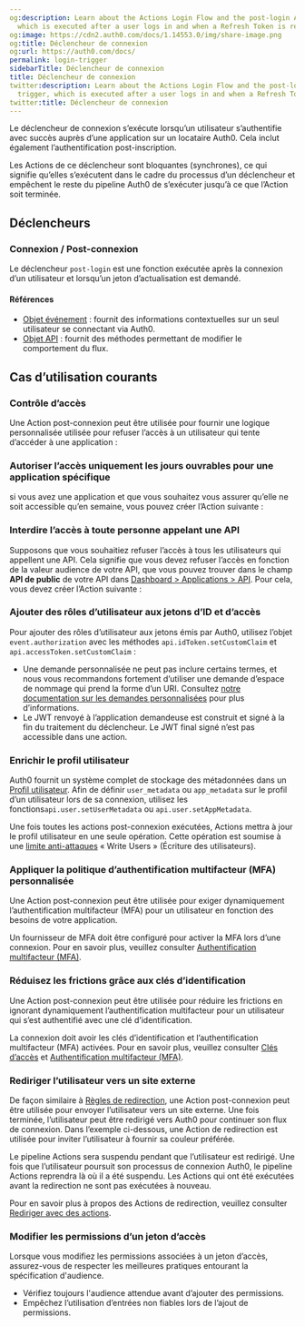 ```yaml
---
og:description: Learn about the Actions Login Flow and the post-login Action trigger,
  which is executed after a user logs in and when a Refresh Token is requested.
og:image: https://cdn2.auth0.com/docs/1.14553.0/img/share-image.png
og:title: Déclencheur de connexion
og:url: https://auth0.com/docs/
permalink: login-trigger
sidebarTitle: Déclencheur de connexion
title: Déclencheur de connexion
twitter:description: Learn about the Actions Login Flow and the post-login Action
  trigger, which is executed after a user logs in and when a Refresh Token is requested.
twitter:title: Déclencheur de connexion
---
```


Le déclencheur de connexion s’exécute lorsqu’un utilisateur s’authentifie avec succès auprès d’une application sur un locataire Auth0. Cela inclut également l’authentification post-inscription.

Les Actions de ce déclencheur sont bloquantes (synchrones), ce qui signifie qu’elles s’exécutent dans le cadre du processus d’un déclencheur et empêchent le reste du pipeline Auth0 de s’exécuter jusqu’à ce que l’Action soit terminée.

## Déclencheurs

### Connexion / Post-connexion

Le déclencheur `post-login` est une fonction exécutée après la connexion d’un utilisateur et lorsqu’un jeton d’actualisation est demandé.

#### Références

* [Objet événement](/signup-and-login-triggers/login-trigger/post-login-event-object) : fournit des informations contextuelles sur un seul utilisateur se connectant via Auth0.
* [Objet API](/signup-and-login-triggers/login-trigger/post-login-api-object) : fournit des méthodes permettant de modifier le comportement du flux.

## Cas d’utilisation courants

### Contrôle d’accès

Une Action post-connexion peut être utilisée pour fournir une logique personnalisée utilisée pour refuser l’accès à un utilisateur qui tente d’accéder à une application :



### Autoriser l’accès uniquement les jours ouvrables pour une application spécifique

si vous avez une application et que vous souhaitez vous assurer qu’elle ne soit accessible qu’en semaine, vous pouvez créer l’Action suivante :



### Interdire l’accès à toute personne appelant une API

Supposons que vous souhaitiez refuser l’accès à tous les utilisateurs qui appellent une API. Cela signifie que vous devez refuser l’accès en fonction de la valeur audience de votre API, que vous pouvez trouver dans le champ **API de public** de votre API dans [Dashboard > Applications > API](https://manage.auth0.com/#/apis). Pour cela, vous devez créer l’Action suivante :



### Ajouter des rôles d’utilisateur aux jetons d’ID et d’accès

Pour ajouter des rôles d’utilisateur aux jetons émis par Auth0, utilisez l’objet `event.authorization` avec les méthodes `api.idToken.setCustomClaim` et `api.accessToken.setCustomClaim` :



* Une demande personnalisée ne peut pas inclure certains termes, et nous vous recommandons fortement d’utiliser une demande d’espace de nommage qui prend la forme d’un URI. Consultez [notre documentation sur les demandes personnalisées](/security/tokens/json-web-tokens/create-custom-claims) pour plus d’informations.
* Le JWT renvoyé à l’application demandeuse est construit et signé à la fin du traitement du déclencheur. Le JWT final signé n’est pas accessible dans une action.

### Enrichir le profil utilisateur

Auth0 fournit un système complet de stockage des métadonnées dans un [Profil utilisateur](/users/user-profiles/normalized-user-profiles). Afin de définir `user_metadata` ou `app_metadata` sur le profil d’un utilisateur lors de sa connexion, utilisez les fonctions`api.user.setUserMetadata` ou `api.user.setAppMetadata`.



Une fois toutes les actions post-connexion exécutées, Actions mettra à jour le profil utilisateur en une seule opération. Cette opération est soumise à une [limite anti-attaques](/support/policies/rate-limit-policy/management-api-endpoint-rate-limits) « Write Users » (Écriture des utilisateurs).

### Appliquer la politique d’authentification multifacteur (MFA) personnalisée

Une Action post-connexion peut être utilisée pour exiger dynamiquement l’authentification multifacteur (MFA) pour un utilisateur en fonction des besoins de votre application.



Un fournisseur de MFA doit être configuré pour activer la MFA lors d’une connexion. Pour en savoir plus, veuillez consulter [Authentification multifacteur (MFA)](/mfa).

### Réduisez les frictions grâce aux clés d’identification

Une Action post-connexion peut être utilisée pour réduire les frictions en ignorant dynamiquement l’authentification multifacteur pour un utilisateur qui s’est authentifié avec une clé d’identification.



La connexion doit avoir les clés d’identification et l’authentification multifacteur (MFA) activées. Pour en savoir plus, veuillez consulter [Clés d’accès](/passkeys) et [Authentification multifacteur (MFA)](/mfa).

### Rediriger l’utilisateur vers un site externe

De façon similaire à [Règles de redirection](/rules/redirect-users), une Action post-connexion peut être utilisée pour envoyer l’utilisateur vers un site externe. Une fois terminée, l’utilisateur peut être redirigé vers Auth0 pour continuer son flux de connexion. Dans l’exemple ci-dessous, une Action de redirection est utilisée pour inviter l’utilisateur à fournir sa couleur préférée.



Le pipeline Actions sera suspendu pendant que l’utilisateur est redirigé. Une fois que l’utilisateur poursuit son processus de connexion Auth0, le pipeline Actions reprendra là où il a été suspendu. Les Actions qui ont été exécutées avant la redirection ne sont pas exécutées à nouveau.

Pour en savoir plus à propos des Actions de redirection, veuillez consulter [Rediriger avec des actions](/signup-and-login-triggers/login-trigger/redirect-with-actions).

### Modifier les permissions d’un jeton d’accès

Lorsque vous modifiez les permissions associées à un jeton d’accès, assurez-vous de respecter les meilleures pratiques entourant la spécification d'audience.

* Vérifiez toujours l'audience attendue avant d’ajouter des permissions.
* Empêchez l’utilisation d’entrées non fiables lors de l’ajout de permissions.